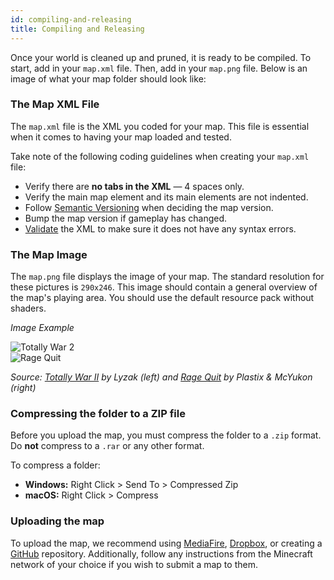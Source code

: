 ```yaml
---
id: compiling-and-releasing
title: Compiling and Releasing
---
```



Once your world is cleaned up and pruned, it is ready to be compiled.
To start, add in your `map.xml` file. Then, add in your `map.png` file.
Below is an image of what your map folder should look like:

<ImageSwitcher alt="A screenshot of a sample map folder. It shows the following files in order: 'level.dat', 'map.png', 'map.xml', and a folder titled 'region'."
  lightImageSrc="/img/guides/compiled-folder.png"
  darkImageSrc="/img/guides/compiled-folder-dark.png"
/>

### The Map XML File

The `map.xml` file is the XML you coded for your map.
This file is essential when it comes to having your map loaded and tested.

Take note of the following coding guidelines when creating your `map.xml` file:

- Verify there are **no tabs in the XML** &#8212; 4 spaces only.
- Verify the main map element and its main elements are not indented.
- Follow [Semantic Versioning](https://semver.org) when deciding the map version.
- Bump the map version if gameplay has changed.
- [Validate](https://www.w3schools.com/xml/xml_validator.asp) the XML to make sure it does not have any syntax errors.

### The Map Image

The `map.png` file displays the image of your map.
The standard resolution for these pictures is `290x246`.
This image should contain a general overview of the map's playing area.
You should use the default resource pack without shaders.

_Image Example_

<div className="row">
  <div className="col col--4">
    <img src="/img/guides/totally-war-2.png" alt="Totally War 2" title="Totally War 2"/>
  </div>
  <div className="col">
    <img src="/img/guides/rage-quit.png" alt="Rage Quit" title="Rage Quit"/>
  </div>
</div>

_Source: [Totally War II](https://github.com/MCResourcePile/overcast-maps/tree/master/maps/totally_war_ii) by Lyzak (left) and [Rage Quit](https://github.com/MCResourcePile/overcast-maps/tree/master/maps/rage_quit) by Plastix & McYukon (right)_

### Compressing the folder to a ZIP file

Before you upload the map, you must compress the folder to a `.zip` format.
Do **not** compress to a `.rar` or any other format.

To compress a folder:

- **Windows:** Right Click > Send To > Compressed Zip
- **macOS:** Right Click > Compress

### Uploading the map

To upload the map, we recommend using [MediaFire](https://www.mediafire.com/), [Dropbox](https://www.dropbox.com/), or creating a [GitHub](https://github.com/) repository.
Additionally, follow any instructions from the Minecraft network of your choice if you wish to submit a map to them.